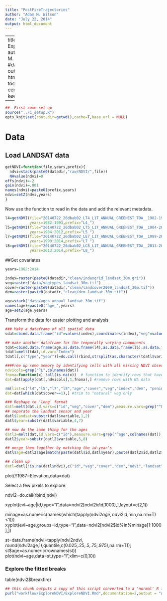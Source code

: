 ```yaml
---
title: "PostFireTrajectories"
author: "Adam M. Wilson"
date: "July 22, 2014"
output: html_document
---
```

---
title: "NDVI Exploration"
author: "Adam M. Wilson"
#date: Today
output:
  html_document:
    toc: true
    theme: cerulean
    keep_md: true  

---

```r
##  First some set up
source("../1_setup.R")
opts_knit$set(root.dir=getwd(),cache=T,base.url = NULL)

```


# Data

## Load LANDSAT data
```r
getNDVI=function(file,years,prefix){
  ndvi=stack(paste0(datadir,"raw/NDVI/",file))
  NAvalue(ndvi)=0
offs(ndvi)=-2
gain(ndvi)=.001
names(ndvi)=paste0(prefix,years)
ndvi=setZ(ndvi,years)
}
```

Now use the function to read in the data and add the relevant metadata.
```r
l4=getNDVI(file="20140722_26dbab02_LT4_L1T_ANNUAL_GREENEST_TOA__1982-1993-0000000000-0000000000.tif",
           years=1982:1993,prefix="L4_")
l5=getNDVI(file="20140722_26dbab02_LT5_L1T_ANNUAL_GREENEST_TOA__1984-2012-0000000000-0000000000.tif",
           years=1984:2012,prefix="L5_")
l7=getNDVI(file="20140722_26dbab02_LE7_L1T_ANNUAL_GREENEST_TOA__1999-2014-0000000000-0000000000.tif",
           years=1999:2014,prefix="L7_")
l8=getNDVI(file="20140722_26dbab02_LC8_L1T_ANNUAL_GREENEST_TOA__2013-2014-0000000000-0000000000.tif",
           years=2013:2014,prefix="L8_")
```



##Get covariates
```r
years=1962:2014

index=raster(paste0(datadir,"clean/indexgrid_landsat_30m.gri"))
veg=raster("data/vegtypes_landsat_30m.tif")
cover=raster(paste0(datadir,"clean/landcover2009_landsat_30m.tif"))
dem=raster(paste0(datadir,"clean/dem_landsat_30m.tif"))

age=stack("data/ages_annual_landsat_30m.tif")
names(age)=paste0("age_",years)
age=setZ(age,years)
```

 Transform the data for easier plotting and analysis
```r
### Make a dataframe of all spatial data
sdat=cbind.data.frame("id"=values(index),coordinates(index),"veg"=values(veg),"cover"=values(cover),"dem"=values(dem))

## make another dataframe for the temporally varying components
tdat=cbind.data.frame(age,as.data.frame(l4),as.data.frame(l5),as.data.frame(l7),as.data.frame(l8))
tdatl=melt(tdat,id.var="Index")
tdatl[,c("type","year")]=do.call(rbind,strsplit(as.character(tdatl$variable,"_"))

###Free up some memory by identifying cells with all missing NDVI observations
ndvicols=grep("^L",colnames(dat))
fnona=function(x) !all(is.na(x))  # function to identify rows that have all missing data
dat=dat[apply(dat[,ndvicols],1,fnona),] #remove rows with NA data

rm(list=c("l4","l5","l7","l8","age","cover","veg","index","dem", "peninsula")) #remove unwanted objects from memory
dat=dat[which(dat$cover==1),] #trim to "natural" veg only

### Reshape to 'long' format
datl=melt(dat,id.vars=c("id","veg","cover","dem"),measure.vars=grep("^L",colnames(dat)),value=T,value.name = "ndvi")
## separate the landsat sensor and year
datl$landsat=substr(datl$variable,1,2)
datl$year=substr(datl$variable,4,7)

## now do the same thing for the ages
datl2=melt(dat,id.vars=c("id"),measure.vars=grep("^age",colnames(dat)),value=T,value.name="age")
datl2$year=substr(datl2$variable,5,8)

## merge them together by matching the id-year's
datl$age=datl2$age[match(paste(datl$id,datl$year),paste(datl2$id,datl2$year))]

## clean up
datl=datl[!is.na(datl$ndvi),c("id","veg","cover","dem","ndvi","landsat","year","age")]
```

plot(Y1987~Elevation,data=dat)

Select a few pixels to explore.  

ndvi2=do.call(rbind,ndvi)

xyplot(evi~age|id,type="l",data=ndvi2[ndvi2$id%in%sample(ndvi2$id,1000),],layout=c(2,1))

minage=as.numeric(names(which(tapply(ndvi2$age,ndvi2$id,min,na.rm=T)<1)))
xyplot(evi~age,groups=id,type="l",data=ndvi2[ndvi2$id%in%minage[1:1000],])


st=data.frame(ndvi=tapply(ndvi2$ndvi,round(ndvi2$age,1),quantile,c(0.025,.25,.5,.75,.975),na.rm=T)); st$age=as.numeric(rownames(st))
plot(ndvi~age,data=st,type="l",xlim=c(0,10))

#############################
### Explore the fitted breaks

table(ndvi2$breakfire)





```r
## this chunk outputs a copy of this script converted to a 'normal' R file with comments
purl("workflow/ExploreNDVI/ExploreNDVI.Rmd",documentation=2,output = "workflow/ExploreNDVI/ExploreNDVI.R", quiet = TRUE) 
```

